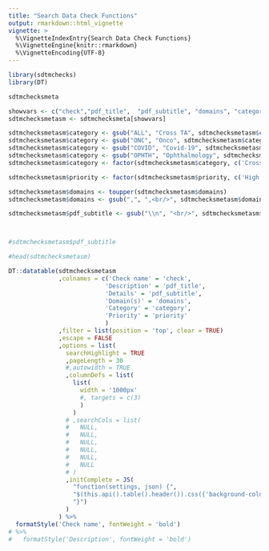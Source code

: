 ```yaml
---
title: "Search Data Check Functions"
output: rmarkdown::html_vignette
vignette: >
  %\VignetteIndexEntry{Search Data Check Functions}
  %\VignetteEngine{knitr::rmarkdown}
  %\VignetteEncoding{UTF-8}
---
```




```r

library(sdtmchecks)  
library(DT)  

sdtmchecksmeta

```

```r

showvars <- c("check","pdf_title",  "pdf_subtitle", "domains", "category", "priority")
sdtmchecksmetasm <- sdtmchecksmeta[showvars]

sdtmchecksmetasm$category <- gsub("ALL", "Cross TA", sdtmchecksmetasm$category)
sdtmchecksmetasm$category <- gsub("ONC", "Onco", sdtmchecksmetasm$category)
sdtmchecksmetasm$category <- gsub("COVID", "Covid-19", sdtmchecksmetasm$category)
sdtmchecksmetasm$category <- gsub("OPHTH", "Ophthalmology", sdtmchecksmetasm$category)
sdtmchecksmetasm$category <- factor(sdtmchecksmetasm$category, c('Cross TA', 'Onco', 'Covid-19', 'Ophthalmology'))

sdtmchecksmetasm$priority <- factor(sdtmchecksmetasm$priority, c('High', 'Medium', 'Low'))

sdtmchecksmetasm$domains <- toupper(sdtmchecksmetasm$domains)
sdtmchecksmetasm$domains <- gsub(",", ",<br/>", sdtmchecksmetasm$domains)

sdtmchecksmetasm$pdf_subtitle <- gsub("\\n", "<br/>", sdtmchecksmetasm$pdf_subtitle)



#sdtmchecksmetasm$pdf_subtitle

#head(sdtmchecksmetasm)

DT::datatable(sdtmchecksmetasm
              ,colnames = c('Check name' = 'check',
                           'Description' = 'pdf_title',
                           'Details' = 'pdf_subtitle',
                           'Domain(s)' = 'domains',
                           'Category' = 'category',
                           'Priority' = 'priority'
                           )
              ,filter = list(position = 'top', clear = TRUE)
              ,escape = FALSE
              ,options = list(
                searchHighlight = TRUE
                ,pageLength = 30
                #,autowidth = TRUE
                ,columnDefs = list(
                  list(
                    width = '1000px'
                    #, targets = c(3)
                    )
                  )
                # ,searchCols = list(
                #   NULL,
                #   NULL, 
                #   NULL, 
                #   NULL,
                #   NULL,
                #   NULL
                # )
                ,initComplete = JS(
                  "function(settings, json) {",
                  "$(this.api().table().header()).css({'background-color': '#61c398', 'color': '#fff'});",
                  "}")
                )
              ) %>%
  formatStyle('Check name', fontWeight = 'bold') 
# %>%
#   formatStyle('Description', fontWeight = 'bold') 


  

```
 
